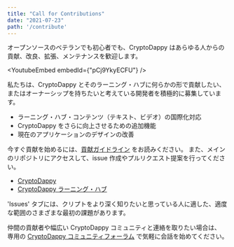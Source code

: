 ```yaml
---
title: "Call for Contributions"
date: "2021-07-23"
path: '/contribute'
---
```



オープンソースのベテランでも初心者でも、CryptoDappy はあらゆる人からの貢献、改良、拡張、メンテナンスを歓迎します。

<YoutubeEmbed embedId={"pCj9YkyECFU"} />

私たちは、CryptoDappy とそのラーニング・ハブに何らかの形で貢献したい、
またはオーナーシップを持ちたいと考えている開発者を積極的に募集しています。

* ラーニング・ハブ・コンテンツ（テキスト、ビデオ）の国際化対応
* CryptoDappy をさらに向上させるための追加機能
* 現在のアプリケーションのデザインの改善

今すぐ貢献を始めるには、[貢献ガイドライン](https://github.com/bebner/crypto-dappy/blob/master/CONTRIBUTING.md) をお読みください。
また、メインのリポジトリにアクセスして、issue 作成やプルリクエスト提案を行ってください。

* [CryptoDappy](https://github.com/bebner/crypto-dappy)
* [CryptoDappy ラーニング・ハブ](https://github.com/bebner/crypto-dappy-learning-hub)

'Issues' タブには、クリプトをより深く知りたいと思っている人に適した、適度な範囲のさまざまな最初の課題があります。

仲間の貢献者や幅広い CryptoDappy コミュニティと連絡を取りたい場合は、
専用の [CryptoDappy コミュニティフォーラム](https://forum.onflow.org/c/community-projects/cryptodappy) で気軽に会話を始めてください。